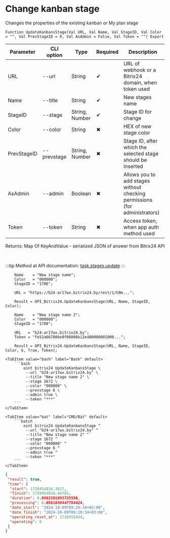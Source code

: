 ﻿---
sidebar_position: 2
---


# Change kanban stage
 Changes the properties of the existing kanban or My plan stage



`Function UpdateKanbansStage(Val URL, Val Name, Val StageID, Val Color = "", Val PrevStageID = 0, Val AsAdmin = False, Val Token = "") Export`

  | Parameter | CLI option | Type | Required | Description |
  |-|-|-|-|-|
  | URL | --url | String | &#x2714; | URL of webhook or a Bitrix24 domain, when token used |
  | Name | --title | String | &#x2714; | New stages name |
  | StageID | --stage | String, Number | &#x2714; | Stage ID for change |
  | Color | --color | String | &#x2716; | HEX of new stage color |
  | PrevStageID | --prevstage | String, Number | &#x2716; | Stage ID, after which the selected stage should be inserted |
  | AsAdmin | --admin | Boolean | &#x2716; | Allows you to add stages without checking permissions (for administrators) |
  | Token | --token | String | &#x2716; | Access token, when app auth method used |

  
  Returns:  Map Of KeyAndValue - serialized JSON of answer from Bitrix24 API

<br/>

:::tip
Method at API documentation: [task.stages.update](https://dev.1c-bitrix.ru/rest_help/tasks/task/kanban/task_stages_update.php)
:::
<br/>



```bsl title="1C:Enterprise/OneScript code example"
    Name    = "New stage name";
    Color   = "000000";
    StageID = "1706";

    URL = "https://b24-ar17wx.bitrix24.by/rest/1/h0m...";

    Result = OPI_Bitrix24.UpdateKanbansStage(URL, Name, StageID, Color);

    Name    = "New stage name 2";
    Color   = "000000";
    StageID = "1708";

    URL   = "b24-ar17wx.bitrix24.by";
    Token = "fe52a667006e9f06006b12e400000001000...";

    Result = OPI_Bitrix24.UpdateKanbansStage(URL, Name, StageID, Color, 6, True, Token);
```
 

 <Tabs>
  
    <TabItem value="bash" label="Bash" default>
        ```bash
            oint bitrix24 UpdateKanbansStage \
             --url "b24-ar17wx.bitrix24.by" \
             --title "New stage name 2" \
             --stage 1672 \
             --color "000000" \
             --prevstage 6 \
             --admin true \
             --token "***"
        ```
    </TabItem>
  
    <TabItem value="bat" label="CMD/Bat" default>
        ```batch
            oint bitrix24 UpdateKanbansStage ^
             --url "b24-ar17wx.bitrix24.by" ^
             --title "New stage name 2" ^
             --stage 1672 ^
             --color "000000" ^
             --prevstage 6 ^
             --admin true ^
             --token "***"
        ```
    </TabItem>
</Tabs>


```json title="Result"
{
 "result": true,
 "time": {
  "start": 1728454834.3617,
  "finish": 1728454834.44785,
  "duration": 0.0861501693725586,
  "processing": 0.0561039447784424,
  "date_start": "2024-10-09T09:20:34+03:00",
  "date_finish": "2024-10-09T09:20:34+03:00",
  "operating_reset_at": 1728455434,
  "operating": 0
 }
}
```
